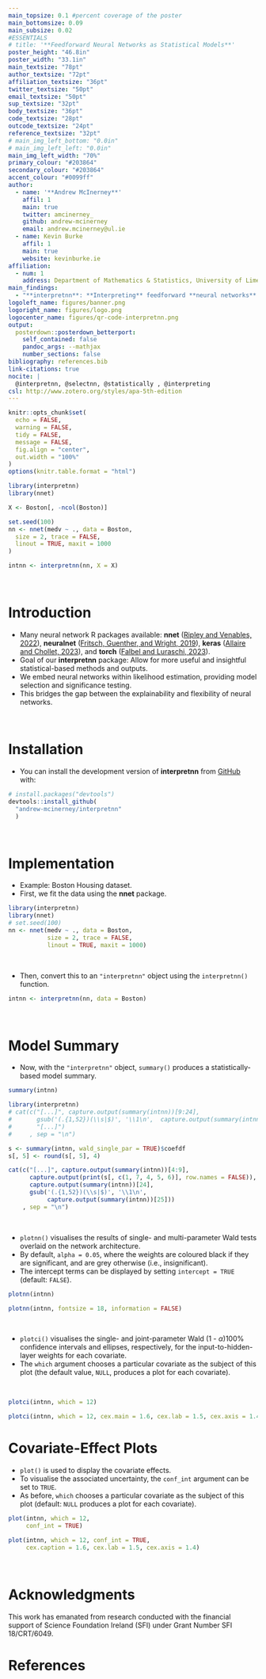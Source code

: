 ```yaml
---
main_topsize: 0.1 #percent coverage of the poster
main_bottomsize: 0.09
main_subsize: 0.02
#ESSENTIALS
# title: '**Feedforward Neural Networks as Statistical Models**'
poster_height: "46.8in"
poster_width: "33.1in"
main_textsize: "78pt"
author_textsize: "72pt"
affiliation_textsize: "36pt"
twitter_textsize: "50pt"
email_textsize: "50pt"
sup_textsize: "32pt"
body_textsize: "36pt"
code_textsize: "28pt"
outcode_textsize: "24pt"
reference_textsize: "32pt"
# main_img_left_bottom: "0.0in"
# main_img_left_left: "0.0in"
main_img_left_width: "70%"
primary_colour: "#203864"
secondary_colour: "#203864"
accent_colour: "#0099ff"
author:
  - name: '**Andrew McInerney**'
    affil: 1
    main: true
    twitter: amcinerney_
    github: andrew-mcinerney
    email: andrew.mcinerney@ul.ie
  - name: Kevin Burke
    affil: 1
    main: true
    website: kevinburke.ie
affiliation:
  - num: 1
    address: Department of Mathematics & Statistics, University of Limerick
main_findings:
  - "**interpretnn**: **Interpreting** feedforward **neural networks** as **statistical models**"
logoleft_name: figures/banner.png
logoright_name: figures/logo.png
logocenter_name: figures/qr-code-interpretnn.png
output: 
  posterdown::posterdown_betterport:
    self_contained: false
    pandoc_args: --mathjax
    number_sections: false
bibliography: references.bib
link-citations: true
nocite: |
  @interpretnn, @selectnn, @statistically , @interpreting
csl: http://www.zotero.org/styles/apa-5th-edition
---
```


```r
knitr::opts_chunk$set(
  echo = FALSE,
  warning = FALSE,
  tidy = FALSE,
  message = FALSE,
  fig.align = "center",
  out.width = "100%"
)
options(knitr.table.format = "html")
```

```r
library(interpretnn)
library(nnet)

X <- Boston[, -ncol(Boston)]

set.seed(100)
nn <- nnet(medv ~ ., data = Boston,
  size = 2, trace = FALSE,
  linout = TRUE, maxit = 1000
)

intnn <- interpretnn(nn, X = X)
```

&nbsp;

# Introduction

*  Many neural network R packages available:
 **nnet** ([Ripley and Venables, 2022](https://CRAN.R-project.org/package=nnet)), **neuralnet** ([Fritsch, Guenther, and Wright, 2019](https://CRAN.R-project.org/package=neuralnet)), **keras** ([Allaire and Chollet, 2023](https://CRAN.R-project.org/package=keras)), and **torch** ([Falbel and Luraschi, 2023](https://CRAN.R-project.org/package=torch)).
*  Goal of our **interpretnn** package: Allow for more useful and insightful statistical-based methods and outputs.
*  We embed neural networks within likelihood estimation, providing model selection and significance testing.
*  This bridges the gap between the explainability and flexibility of neural networks.

&nbsp;

# Installation
*  You can install the development version of **interpretnn** from [GitHub](https://github.com/) with:

```r
# install.packages("devtools")
devtools::install_github(
  "andrew-mcinerney/interpretnn"
  )
```

&nbsp;

# Implementation

*  Example: Boston Housing dataset.
*  First, we fit the data using the **nnet** package.

```r
library(interpretnn)
library(nnet)
# set.seed(100)
nn <- nnet(medv ~ ., data = Boston,
           size = 2, trace = FALSE,
           linout = TRUE, maxit = 1000)
```

&nbsp;

*  Then, convert this to an `"interpretnn"` object using
the `interpretnn()` function.

```r
intnn <- interpretnn(nn, data = Boston)
```

&nbsp;
&nbsp;

# Model Summary

*  Now, with the `"interpretnn"` object, `summary()` produces a statistically-based model summary.

```r
summary(intnn)
```

```r
library(interpretnn)
# cat(c("[...]", capture.output(summary(intnn))[9:24],
#       gsub('(.{1,52})(\\s|$)', '\\1\n',  capture.output(summary(intnn))[25]),
#       "[...]")
#     , sep = "\n")

s <- summary(intnn, wald_single_par = TRUE)$coefdf
s[, 5] <- round(s[, 5], 4)

cat(c("[...]", capture.output(summary(intnn))[4:9],
      capture.output(print(s[, c(1, 7, 4, 5, 6)], row.names = FALSE)),
      capture.output(summary(intnn))[24],
      gsub('(.{1,52})(\\s|$)', '\\1\n', 
           capture.output(summary(intnn))[25]))
    , sep = "\n")

```

&nbsp;

*  `plotnn()` visualises the results of single- and multi-parameter Wald tests overlaid on the network architecture.
*  By default, `alpha = 0.05`, where the weights are coloured black if they are significant, and are grey otherwise (i.e., insignificant).
*  The intercept terms can be displayed by setting `intercept = TRUE` (default: `FALSE`).


```r
plotnn(intnn)
```

```r
plotnn(intnn, fontsize = 18, information = FALSE)
```

&nbsp;

*  `plotci()` visualises the single- and joint-parameter Wald (1 - $\alpha$)100\% confidence intervals and ellipses, respectively, for the input-to-hidden-layer weights for each covariate.
*  The `which` argument chooses a particular covariate as the subject of this plot (the default value, `NULL`, produces a plot for each covariate).

&nbsp;

```r
plotci(intnn, which = 12)
```

```r
plotci(intnn, which = 12, cex.main = 1.6, cex.lab = 1.5, cex.axis = 1.4)
```


# Covariate-Effect Plots
*  `plot()` is used to display the covariate effects.
*  To visualise the associated uncertainty, the `conf_int` argument can be set to `TRUE`.
*  As before, `which` chooses a particular covariate as the subject of this plot (default: `NULL` produces a plot for each covariate).



```r
plot(intnn, which = 12,
     conf_int = TRUE)
```


```r
plot(intnn, which = 12, conf_int = TRUE,
     cex.caption = 1.6, cex.lab = 1.5, cex.axis = 1.4)
```

&nbsp;

# Acknowledgments
This work has emanated from research conducted with the financial support of Science Foundation Ireland (SFI) under Grant Number SFI 18/CRT/6049.


# References
